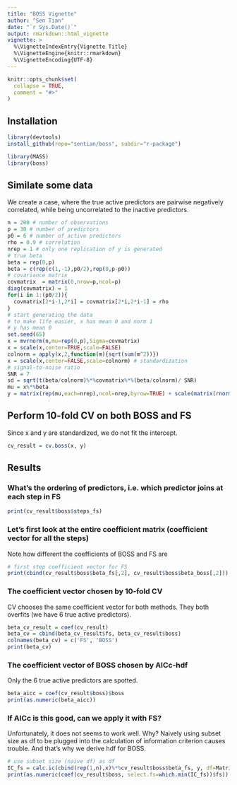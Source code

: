 ```yaml
---
title: "BOSS Vignette"
author: "Sen Tian"
date: "`r Sys.Date()`"
output: rmarkdown::html_vignette
vignette: >
  %\VignetteIndexEntry{Vignette Title}
  %\VignetteEngine{knitr::rmarkdown}
  %\VignetteEncoding{UTF-8}
---
```


```r
knitr::opts_chunk$set(
  collapse = TRUE,
  comment = "#>"
)
```


## Installation
```r
library(devtools)
install_github(repo="sentian/boss", subdir="r-package")
```

```r
library(MASS)
library(boss)
```

## Similate some data
We create a case, where the true active predictors are pairwise negatively correlated, 
while being uncorrelated to the inactive predictors. 
```r
n = 200 # number of observations
p = 30 # number of predictors
p0 = 6 # number of active predictors
rho = 0.9 # correlation
nrep = 1 # only one replication of y is generated
# true beta
beta = rep(0,p)
beta = c(rep(c(1,-1),p0/2),rep(0,p-p0))
# covariance matrix
covmatrix  = matrix(0,nrow=p,ncol=p)
diag(covmatrix) = 1
for(i in 1:(p0/2)){
  covmatrix[2*i-1,2*i] = covmatrix[2*i,2*i-1] = rho
}
# start generating the data
# to make life easier, x has mean 0 and norm 1
# y has mean 0
set.seed(65)
x = mvrnorm(n,mu=rep(0,p),Sigma=covmatrix)
x = scale(x,center=TRUE,scale=FALSE)
colnorm = apply(x,2,function(m){sqrt(sum(m^2))}) 
x = scale(x,center=FALSE,scale=colnorm) # standardization
# signal-to-noise ratio
SNR = 7
sd = sqrt(t(beta/colnorm)%*%covmatrix%*%(beta/colnorm)/ SNR)
mu = x%*%beta 
y = matrix(rep(mu,each=nrep),ncol=nrep,byrow=TRUE) + scale(matrix(rnorm(n*nrep,mean=0,sd=sd),nrow=n,ncol=nrep),center=TRUE,scale=FALSE)
```


## Perform 10-fold CV on both BOSS and FS
Since x and y are standardized, we do not fit the intercept.
```r
cv_result = cv.boss(x, y)
```

## Results
### What's the ordering of predictors, i.e. which predictor joins at each step in FS
```r
print(cv_result$boss$steps_fs)
```
### Let's first look at the entire coefficient matrix (coefficient vector for all the steps)
Note how different the coefficients of BOSS and FS are
```r
# first step coefficient vector for FS
print(cbind(cv_result$boss$beta_fs[,2], cv_result$boss$beta_boss[,2]))
```

### The coefficient vector chosen by 10-fold CV
CV chooses the same coefficient vector for both methods. They both overfits (we have 6 true active predictors).
```r
beta_cv_result = coef(cv_result)
beta_cv = cbind(beta_cv_result$fs, beta_cv_result$boss)
colnames(beta_cv) = c('FS', 'BOSS')
print(beta_cv)
```

### The coefficient vector of BOSS chosen by AICc-hdf
Only the 6 true active predictors are spotted.
```r
beta_aicc = coef(cv_result$boss)$boss
print(as.numeric(beta_aicc))
```

### If AICc is this good, can we apply it with FS?
Unfortunately, it does not seems to work well. Why? Naively using subset size as df to be plugged into the calculation of information criterion causes trouble. And that's why we derive hdf for BOSS. 
```r
# use subset size (naive df) as df
IC_fs = calc.ic(cbind(rep(1,n),x)%*%cv_result$boss$beta_fs, y, df=Matrix::colSums(cv_result$boss$beta_fs!=0))
print(as.numeric(coef(cv_result$boss, select.fs=which.min(IC_fs))$fs))
```

